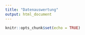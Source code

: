```yaml
---
title: "Datenauswertung"
output: html_document
---
```


```r
knitr::opts_chunk$set(echo = TRUE)
```

```r
```

